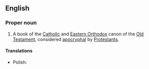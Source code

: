 ==English==
{{book of the Bible|Books of the Maccabees}}

===Proper noun===
{{en-proper noun}}

# A book of the [[Catholic]] and [[Eastern Orthodox]] canon of the [[Old Testament]], considered [[apocryphal]] by [[Protestants]].
#: {{syn|en|2 Macc.|q1=abbreviation}}

====Translations====
{{trans-top|second book of Maccabees}}
{{trans-mid}}
* Polish: {{t|pl|Druga Księga Machabejska|f}}
{{trans-bottom}}